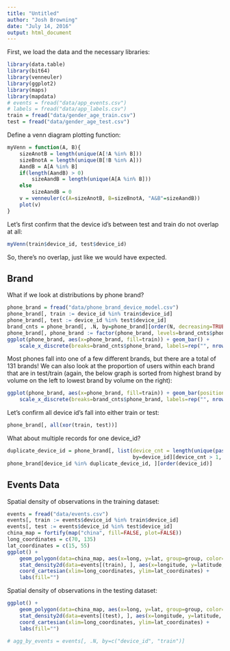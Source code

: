 ```yaml
---
title: "Untitled"
author: "Josh Browning"
date: "July 14, 2016"
output: html_document
---
```


First, we load the data and the necessary libraries:

```r
library(data.table)
library(bit64)
library(venneuler)
library(ggplot2)
library(maps)
library(mapdata)
# events = fread("data/app_events.csv")
# labels = fread("data/app_labels.csv")
train = fread("data/gender_age_train.csv")
test = fread("data/gender_age_test.csv")
```

Define a venn diagram plotting function:

```r
myVenn = function(A, B){
    sizeAnotB = length(unique(A[!A %in% B]))
    sizeBnotA = length(unique(B[!B %in% A]))
    AandB = A[A %in% B]
    if(length(AandB) > 0)
        sizeAandB = length(unique(A[A %in% B]))
    else
        sizeAandB = 0
    v = venneuler(c(A=sizeAnotB, B=sizeBnotA, "A&B"=sizeAandB))
    plot(v)
}
```

Let's first confirm that the device id's between test and train do not overlap at all:

```r
myVenn(train$device_id, test$device_id)
```

So, there's no overlap, just like we would have expected.

## Brand

What if we look at distributions by phone brand?

```r
phone_brand = fread("data/phone_brand_device_model.csv")
phone_brand[, train := device_id %in% train$device_id]
phone_brand[, test := device_id %in% test$device_id]
brand_cnts = phone_brand[, .N, by=phone_brand][order(N, decreasing=TRUE), ]
phone_brand[, phone_brand := factor(phone_brand, levels=brand_cnts$phone_brand)]
ggplot(phone_brand, aes(x=phone_brand, fill=train)) + geom_bar() +
    scale_x_discrete(breaks=brand_cnts$phone_brand, labels=rep("", nrow(brand_cnts)))
```

Most phones fall into one of a few different brands, but there are a total of 131 brands!  We can also look at the proportion of users within each brand that are in test/train (again, the below graph is sorted from highest brand by volume on the left to lowest brand by volume on the right):

```r
ggplot(phone_brand, aes(x=phone_brand, fill=train)) + geom_bar(position="fill") +
    scale_x_discrete(breaks=brand_cnts$phone_brand, labels=rep("", nrow(brand_cnts)))
```

Let's confirm all device id's fall into either train or test:

```r
phone_brand[, all(xor(train, test))]
```

What about multiple records for one device_id?

```r
duplicate_device_id = phone_brand[, list(device_cnt = length(unique(paste0(phone_brand, " - ", device_model)))),
                                         by=device_id][device_cnt > 1, device_id]
phone_brand[device_id %in% duplicate_device_id, ][order(device_id)]
```

## Events Data

Spatial density of observations in the training dataset:

```r
events = fread("data/events.csv")
events[, train := events$device_id %in% train$device_id]
events[, test := events$device_id %in% test$device_id]
china_map = fortify(map("china", fill=FALSE, plot=FALSE))
long_coordinates = c(70, 135)
lat_coordinates = c(15, 55)
ggplot() +
    geom_polygon(data=china_map, aes(x=long, y=lat, group=group, color=NULL, fill=NULL)) +
    stat_density2d(data=events[(train), ], aes(x=longitude, y=latitude, fill = ..level..), geom="polygon", alpha=0.5) +
    coord_cartesian(xlim=long_coordinates, ylim=lat_coordinates) +
    labs(fill="")
```

Spatial density of observations in the testing dataset:

```r
ggplot() +
    geom_polygon(data=china_map, aes(x=long, y=lat, group=group, color=NULL, fill=NULL)) +
    stat_density2d(data=events[(test), ], aes(x=longitude, y=latitude, fill = ..level..), geom="polygon", alpha=0.5) +
    coord_cartesian(xlim=long_coordinates, ylim=lat_coordinates) +
    labs(fill="")
```

```r
# agg_by_events = events[, .N, by=c("device_id", "train")]
```